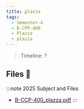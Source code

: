 ```yaml
---
title: plazza
tags:
  - Semester-4
  - B-CPP-400
  - Plazza
  - plazza
---
```

> Timeline: ?


## Files 📂

:::note 2025 Subject and Files
- [B-CCP-400_plazza.pdf](https://github.com/Studio-17/Epitech-Subjects/raw/main/Semester-4/B-CPP-400/Plazza/plazza/B-CCP-400_plazza.pdf)
:::

